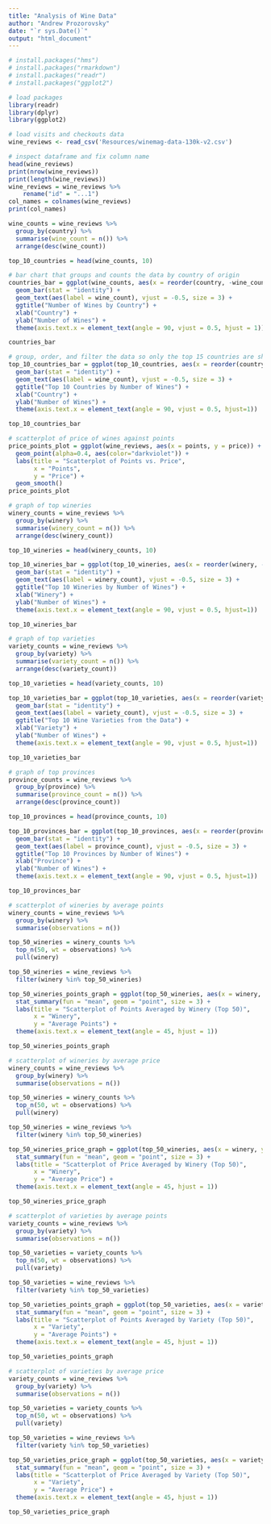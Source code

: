 ```yaml
---
title: "Analysis of Wine Data"
author: "Andrew Prozorovsky"
date: "`r sys.Date()`"
output: "html_document"
---
```


```r
# install.packages("hms")
# install.packages("rmarkdown")
# install.packages("readr")
# install.packages("ggplot2")
```

```r
# load packages
library(readr)
library(dplyr)
library(ggplot2)
```

```r
# load visits and checkouts data
wine_reviews <- read_csv('Resources/winemag-data-130k-v2.csv')
```

```r
# inspect dataframe and fix column name
head(wine_reviews)
print(nrow(wine_reviews))
print(length(wine_reviews))
wine_reviews = wine_reviews %>%
    rename("id" = "...1")
col_names = colnames(wine_reviews)
print(col_names)
```

```r
wine_counts = wine_reviews %>%
  group_by(country) %>%
  summarise(wine_count = n()) %>%
  arrange(desc(wine_count))

top_10_countries = head(wine_counts, 10)
```

```r
# bar chart that groups and counts the data by country of origin
countries_bar = ggplot(wine_counts, aes(x = reorder(country, -wine_count), y = wine_count)) + 
  geom_bar(stat = "identity") +
  geom_text(aes(label = wine_count), vjust = -0.5, size = 3) +
  ggtitle("Number of Wines by Country") +
  xlab("Country") +
  ylab("Number of Wines") +
  theme(axis.text.x = element_text(angle = 90, vjust = 0.5, hjust = 1))

countries_bar
```

```r
# group, order, and filter the data so only the top 15 countries are shown on the chart
top_10_countries_bar = ggplot(top_10_countries, aes(x = reorder(country, -wine_count), y = wine_count)) +
  geom_bar(stat = "identity") +
  geom_text(aes(label = wine_count), vjust = -0.5, size = 3) +
  ggtitle("Top 10 Countries by Number of Wines") +
  xlab("Country") +
  ylab("Number of Wines") + 
  theme(axis.text.x = element_text(angle = 90, vjust = 0.5, hjust=1))

top_10_countries_bar
```

```r
# scatterplot of price of wines against points
price_points_plot = ggplot(wine_reviews, aes(x = points, y = price)) +
  geom_point(alpha=0.4, aes(color="darkviolet")) +
  labs(title = "Scatterplot of Points vs. Price",
       x = "Points",
       y = "Price") +
  geom_smooth()
price_points_plot
```

```r
# graph of top wineries
winery_counts = wine_reviews %>%
  group_by(winery) %>%
  summarise(winery_count = n()) %>%
  arrange(desc(winery_count))

top_10_wineries = head(winery_counts, 10)

top_10_wineries_bar = ggplot(top_10_wineries, aes(x = reorder(winery, -winery_count), y = winery_count)) +
  geom_bar(stat = "identity") +
  geom_text(aes(label = winery_count), vjust = -0.5, size = 3) +
  ggtitle("Top 10 Wineries by Number of Wines") +
  xlab("Winery") +
  ylab("Number of Wines") + 
  theme(axis.text.x = element_text(angle = 90, vjust = 0.5, hjust=1))

top_10_wineries_bar
```

```r
# graph of top varieties
variety_counts = wine_reviews %>%
  group_by(variety) %>%
  summarise(variety_count = n()) %>%
  arrange(desc(variety_count))

top_10_varieties = head(variety_counts, 10)

top_10_varieties_bar = ggplot(top_10_varieties, aes(x = reorder(variety, -variety_count), y = variety_count)) +
  geom_bar(stat = "identity") +
  geom_text(aes(label = variety_count), vjust = -0.5, size = 3) +
  ggtitle("Top 10 Wine Varieties from the Data") +
  xlab("Variety") +
  ylab("Number of Wines") + 
  theme(axis.text.x = element_text(angle = 90, vjust = 0.5, hjust=1))

top_10_varieties_bar
```


```r
# graph of top provinces
province_counts = wine_reviews %>%
  group_by(province) %>%
  summarise(province_count = n()) %>%
  arrange(desc(province_count))

top_10_provinces = head(province_counts, 10)

top_10_provinces_bar = ggplot(top_10_provinces, aes(x = reorder(province, -province_count), y = province_count)) +
  geom_bar(stat = "identity") +
  geom_text(aes(label = province_count), vjust = -0.5, size = 3) +
  ggtitle("Top 10 Provinces by Number of Wines") +
  xlab("Province") +
  ylab("Number of Wines") + 
  theme(axis.text.x = element_text(angle = 90, vjust = 0.5, hjust=1))

top_10_provinces_bar
```

```r
# scatterplot of wineries by average points
winery_counts = wine_reviews %>%
  group_by(winery) %>%
  summarise(observations = n())

top_50_wineries = winery_counts %>%
  top_n(50, wt = observations) %>%
  pull(winery)

top_50_wineries = wine_reviews %>%
  filter(winery %in% top_50_wineries)

top_50_wineries_points_graph = ggplot(top_50_wineries, aes(x = winery, y = points, color = country)) +
  stat_summary(fun = "mean", geom = "point", size = 3) +
  labs(title = "Scatterplot of Points Averaged by Winery (Top 50)",
       x = "Winery",
       y = "Average Points") +
  theme(axis.text.x = element_text(angle = 45, hjust = 1))

top_50_wineries_points_graph
```

```r
# scatterplot of wineries by average price
winery_counts = wine_reviews %>%
  group_by(winery) %>%
  summarise(observations = n())

top_50_wineries = winery_counts %>%
  top_n(50, wt = observations) %>%
  pull(winery)

top_50_wineries = wine_reviews %>%
  filter(winery %in% top_50_wineries)

top_50_wineries_price_graph = ggplot(top_50_wineries, aes(x = winery, y = price, color = country)) +
  stat_summary(fun = "mean", geom = "point", size = 3) +
  labs(title = "Scatterplot of Price Averaged by Winery (Top 50)",
       x = "Winery",
       y = "Average Price") +
  theme(axis.text.x = element_text(angle = 45, hjust = 1))

top_50_wineries_price_graph
```

```r
# scatterplot of varieties by average points
variety_counts = wine_reviews %>%
  group_by(variety) %>%
  summarise(observations = n())

top_50_varieties = variety_counts %>%
  top_n(50, wt = observations) %>%
  pull(variety)

top_50_varieties = wine_reviews %>%
  filter(variety %in% top_50_varieties)

top_50_varieties_points_graph = ggplot(top_50_varieties, aes(x = variety, y = points, color = price)) +
  stat_summary(fun = "mean", geom = "point", size = 3) +
  labs(title = "Scatterplot of Points Averaged by Variety (Top 50)",
       x = "Variety",
       y = "Average Points") +
  theme(axis.text.x = element_text(angle = 45, hjust = 1))

top_50_varieties_points_graph
```

```r
# scatterplot of varieties by average price
variety_counts = wine_reviews %>%
  group_by(variety) %>%
  summarise(observations = n())

top_50_varieties = variety_counts %>%
  top_n(50, wt = observations) %>%
  pull(variety)

top_50_varieties = wine_reviews %>%
  filter(variety %in% top_50_varieties)

top_50_varieties_price_graph = ggplot(top_50_varieties, aes(x = variety, y = price, color = points)) +
  stat_summary(fun = "mean", geom = "point", size = 3) +
  labs(title = "Scatterplot of Price Averaged by Variety (Top 50)",
       x = "Variety",
       y = "Average Price") +
  theme(axis.text.x = element_text(angle = 45, hjust = 1))

top_50_varieties_price_graph
```


